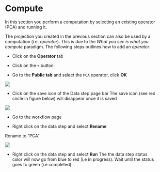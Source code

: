 # Compute
In this section you perform a computation by selecting an existing operator (PCA) and running it.


The projection you created in the previous section can also be used by a computation (i.e. _operator_).
This is due to the _What you see is what you compute_ paradigm. The following steps outlines how to add an _operator_.

* Click on the **Operator** tab

* Click on the ``+`` button

* Go to the **Public tab** and select  the ``PCA`` operator, click **OK**

![](images/first_data_step_pca.png)

* Click on the save icon of the Data step page bar
The save icon (see red circle in figure below) will disappear once it is saved

![](images/bar_before_saving.png)

* Go to the workflow page

* Right click on the data step and select **Rename**

Rename to "PCA" 

![](images/first_data_step_rename_pca.png)

* Right click on the data step and select **Run**
The the data step status color will now go from blue to red (i.e in progress). Wait until the status goes to green (i.e completed).

